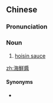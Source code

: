 ==Chinese==
{{zh-forms|s=海鲜酱|type=21}}

===Pronunciation===
{{zh-pron
|m=hǎixiānjiàng
|c=hoi2 sin1 zoeng3
|cat=n
}}

===Noun===
{{zh-noun}}

# [[hoisin sauce]]

[[zh:海鮮醬]]

====Synonyms====
* {{zh-l|海鮮醬|tr=hǎixiānjiàng}}